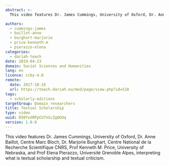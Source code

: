 ```yaml
---
abstract: >-
  This video features Dr. James Cummings, University of Oxford, Dr. Anne Baillot, Centre Marc Bloch, Dr. Marjorie Burghart, Centre National de la Recherche Scientifique CNRS, Prof Kenneth M. Price, University of Nebraska, and Prof Elena Pierazzo, Université Grenoble Alpes, interpreting what is textual scholarship and textual criticism.

authors:
  - cummings-james
  - baillot-anne
  - burghart-marjorie
  - price-kenneth-m
  - pierazzo-elena
categories:
  - dariah-teach
date: 2019-04-23
domain: Social Sciences and Humanities
lang: en
licence: ccby-4.0
remote:
  date: 2017-10-16
  url: https://teach.dariah.eu/mod/page/view.php?id=518
tags:
  - scholarly-editions
targetGroup: Domain researchers
title: Textual Scholarship
type: video
uuid: D50YxXRPpCU7nScZgQGUq
version: 1.0.0
---
```


This video features Dr. James Cummings, University of Oxford, Dr. Anne Baillot, Centre Marc Bloch, Dr. Marjorie Burghart, Centre National de la Recherche Scientifique CNRS, Prof Kenneth M. Price, University of Nebraska, and Prof Elena Pierazzo, Université Grenoble Alpes, interpreting what is textual scholarship and textual criticism.

<VideoCard
  title="DH in Practice"
  subtitle="Textual Scholarship"
  id="3ozkay6oLuY"
  image="/assets/images/cms/resources/textual-scholarship/textual-scholarship.jpg"
/>
